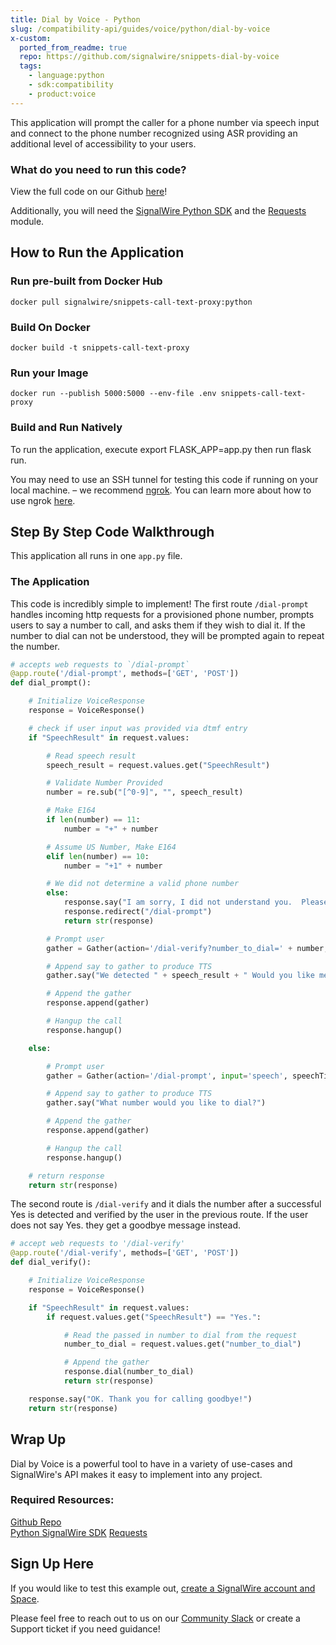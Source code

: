 ```yaml
---
title: Dial by Voice - Python
slug: /compatibility-api/guides/voice/python/dial-by-voice
x-custom:
  ported_from_readme: true
  repo: https://github.com/signalwire/snippets-dial-by-voice
  tags:
    - language:python
    - sdk:compatibility
    - product:voice
---
```


This application will prompt the caller for a phone number via speech input and connect to the phone number recognized using ASR providing an additional level of accessibility to your users. 

### What do you need to run this code?

View the full code on our Github [here](https://github.com/signalwire/snippets-dial-by-voice)!

Additionally, you will need the [SignalWire Python SDK](/compatibility-api/sdks) and the [Requests](https://pypi.org/project/requests/) module.

How to Run the Application
--------------------------

### Run pre-built from Docker Hub

`docker pull signalwire/snippets-call-text-proxy:python`

### Build On Docker

`docker build -t snippets-call-text-proxy`

### Run your Image

`docker run --publish 5000:5000 --env-file .env snippets-call-text-proxy`

### Build and Run Natively

To run the application, execute export FLASK_APP=app.py then run flask run.

You may need to use an SSH tunnel for testing this code if running on your local machine. – we recommend [ngrok](https://ngrok.com/). You can learn more about how to use ngrok [here](/platform/basics/guides/technical-troubleshooting/how-to-test-webhooks-with-ngrok).

Step By Step Code Walkthrough
-----------------------------

This application all runs in one `app.py` file.

### The Application

This code is incredibly simple to implement! The first route `/dial-prompt` handles incoming http requests for a provisioned phone number, prompts users to say a number to call, and asks them if they wish to dial it.  If the number to dial can not be understood, they will be prompted again to repeat the number. 

```python
# accepts web requests to `/dial-prompt`
@app.route('/dial-prompt', methods=['GET', 'POST'])
def dial_prompt():

    # Initialize VoiceResponse
    response = VoiceResponse()

    # check if user input was provided via dtmf entry
    if "SpeechResult" in request.values:

        # Read speech result
        speech_result = request.values.get("SpeechResult")

        # Validate Number Provided
        number = re.sub("[^0-9]", "", speech_result)

        # Make E164
        if len(number) == 11:
            number = "+" + number

        # Assume US Number, Make E164
        elif len(number) == 10:
            number = "+1" + number

        # We did not determine a valid phone number
        else:
            response.say("I am sorry, I did not understand you.  Please try again.", voice="man")
            response.redirect("/dial-prompt")
            return str(response)

        # Prompt user
        gather = Gather(action='/dial-verify?number_to_dial=' + number, input='speech', speechTimeout="auto", timeout="10", method='GET')

        # Append say to gather to produce TTS
        gather.say("We detected " + speech_result + " Would you like me to connect you? ")

        # Append the gather
        response.append(gather)

        # Hangup the call
        response.hangup()

    else:

        # Prompt user
        gather = Gather(action='/dial-prompt', input='speech', speechTimeout="auto",  timeout="10", method='GET')

        # Append say to gather to produce TTS
        gather.say("What number would you like to dial?")

        # Append the gather 
        response.append(gather)

        # Hangup the call
        response.hangup()

    # return response
    return str(response)
```

The second route is `/dial-verify` and it dials the number after a successful Yes is detected and verified by the user in the previous route.  If the user does not say Yes. they get a goodbye message instead. 

```python
# accept web requests to '/dial-verify'
@app.route('/dial-verify', methods=['GET', 'POST'])
def dial_verify():

    # Initialize VoiceResponse
    response = VoiceResponse()

    if "SpeechResult" in request.values:
        if request.values.get("SpeechResult") == "Yes.":

            # Read the passed in number to dial from the request
            number_to_dial = request.values.get("number_to_dial")

            # Append the gather
            response.dial(number_to_dial)
            return str(response)

    response.say("OK. Thank you for calling goodbye!")
    return str(response)
```

Wrap Up
-------

Dial by Voice is a powerful tool to have in a variety of use-cases and SignalWire's API makes it easy to implement into any project.

### Required Resources:

[Github Repo](https://github.com/signalwire/snippets-dial-by-voice)  
[Python SignalWire SDK](/compatibility-api/sdks)
[Requests](https://pypi.org/project/requests/)

Sign Up Here
------------

If you would like to test this example out, [create a SignalWire account and Space](https://m.signalwire.com/signups/new?s=1).

Please feel free to reach out to us on our [Community Slack](http://signalwire.community/) or create a Support ticket if you need guidance!

